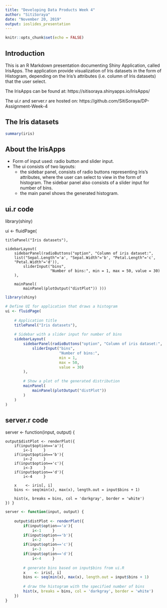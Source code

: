 ```yaml
---
title: "Developing Data Products Week 4"
author: "SitiSoraya"
date: "November 20, 2019"
output: ioslides_presentation
---
```


```r
knitr::opts_chunk$set(echo = FALSE)
```

## Introduction

This is an R Markdown presentation documenting Shiny Application, called IrisApps. The application provide visualization of Iris datasets in the form of Histogram, depending on the Iris's attributes (i.e. column of Iris datasets) that the user select.

The IrisApps can be found at: https://sitisoraya.shinyapps.io/IrisApps/

The ui.r and server.r are hosted on: https://github.com/SitiSoraya/DP-Assignment-Week-4

## The Iris datasets

```r
summary(iris)
```

## About the IrisApps

- Form of input used: radio button and slider input.
- The ui consists of two layouts: 
    - the sidebar panel, consists of radio buttons representing Iris's attributes, where the user can select to view in the form of histogram. The sidebar panel also consists of a slider input for number of bins.
    - the main panel shows the generated histogram.

## ui.r code
library(shiny)

ui <- fluidPage(
    
    titlePanel("Iris datasets"),
     
    sidebarLayout(
        sidebarPanel(radioButtons("option", "Column of iris dataset:", 
        list("Sepal.Length"='a', "Sepal.Width"='b', "Petal.Length"='c', 
        "Petal.Width"='d')),
            sliderInput("bins",
                        "Number of bins:", min = 1, max = 50, value = 30)
        ),
        
        mainPanel(
            mainPanel(plotOutput("distPlot")) )))

```r
library(shiny)

# Define UI for application that draws a histogram
ui <- fluidPage(
    
    # Application title
    titlePanel("Iris datasets"),
    
    # Sidebar with a slider input for number of bins 
    sidebarLayout(
        sidebarPanel(radioButtons("option", "Column of iris dataset:", list("Sepal.Length"='a', "Sepal.Width"='b', "Petal.Length"='c', "Petal.Width"='d')),
            sliderInput("bins",
                        "Number of bins:",
                        min = 1,
                        max = 50,
                        value = 30)
        ),
        
        # Show a plot of the generated distribution
        mainPanel(
            mainPanel(plotOutput("distPlot"))
        )
    )
)
```

## server.r code
server <- function(input, output) {
    
    output$distPlot <- renderPlot({
        if(input$option=='a'){       
            i<-1     }     
        if(input$option=='b'){       
            i<-2     }     
        if(input$option=='c'){       
            i<-3     }     
        if(input$option=='d'){       
            i<-4     }
        
        x    <- iris[, i] 
        bins <- seq(min(x), max(x), length.out = input$bins + 1)
        
        hist(x, breaks = bins, col = 'darkgray', border = 'white')
    }) }

```r
server <- function(input, output) {
    
    output$distPlot <- renderPlot({
        if(input$option=='a'){       
            i<-1     }     
        if(input$option=='b'){       
            i<-2     }     
        if(input$option=='c'){       
            i<-3     }     
        if(input$option=='d'){       
            i<-4     }
        
        # generate bins based on input$bins from ui.R
        x    <- iris[, i] 
        bins <- seq(min(x), max(x), length.out = input$bins + 1)
        
        # draw the histogram with the specified number of bins
        hist(x, breaks = bins, col = 'darkgray', border = 'white')
    })
}
```